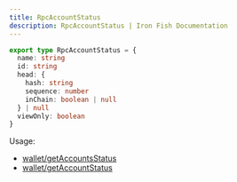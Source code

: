 ```yaml
---
title: RpcAccountStatus
description: RpcAccountStatus | Iron Fish Documentation
---
```

```typescript
export type RpcAccountStatus = {
  name: string
  id: string
  head: {
    hash: string
    sequence: number
    inChain: boolean | null
  } | null
  viewOnly: boolean
}
```

Usage: 
- [wallet/getAccountsStatus](/developers/documentation/rpc/wallet/get_accounts_status)
- [wallet/getAccountStatus](/developers/documentation/rpc/wallet/get_account_status)